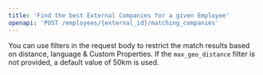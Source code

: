 ```yaml
---
title: 'Find the best External Companies for a given Employee'
openapi: 'POST /employees/{external_id}/matching_companies'
---
```


You can use filters in the request body to restrict the match results based on distance, language & Custom Properties. If the `max_geo_distance` filter is not provided, a default value of 50km is used.
